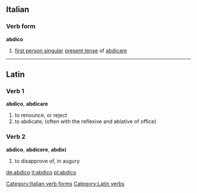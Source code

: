 ==Italian==

===Verb form===
'''abdico'''

# [[first person singular]]  [[present tense]] of [[abdicare]]

[[Category:Italian verb forms]]

----

==Latin==

===Verb 1===
{{rfc-header|Verb 1}}
'''abdico''', '''abdicare'''
# to renounce, or reject
# to abdicate, (often with the reflexive and ablative of office)

===Verb 2===
'''abdico''', '''abdicere''', '''abdixi'''
# to disapprove of, in augury


[[Category:Latin verbs]]

[[de:abdico]]
[[it:abdico]]
[[pl:abdico]]